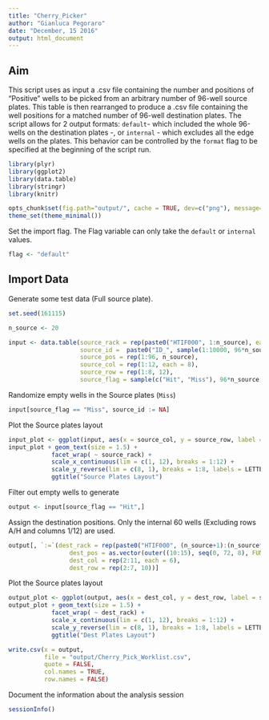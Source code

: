 ```yaml
---
title: "Cherry_Picker"
author: "Gianluca Pegoraro"
date: "December, 15 2016"
output: html_document
---
```

## Aim

This script uses as input a .csv file containing the number and positions of "Positive" wells to be picked from an arbitrary number of 96-well source plates. This table is then rearranged to produce a .csv file containing the well positions for a matched number of 96-well destination plates. The script allows for 2 output formats: `default`- which included the whole 96-wells on the destination plates -, or `internal` - which excludes all the edge wells on the plates. This behavior can be controlled by the `format` flag to be specified at the beginning of the script run. 

```r
library(plyr)
library(ggplot2)
library(data.table)
library(stringr)
library(knitr)
```

```r
opts_chunk$set(fig.path="output/", cache = TRUE, dev=c("png"), message=FALSE, warning=FALSE)
theme_set(theme_minimal())
```

Set the import flag. The Flag variable can only take the `default` or `internal` values. 
```r
flag <- "default"
```

## Import Data

Generate some test data (Full source plate). 
```r
set.seed(161115)

n_source <- 20

input <- data.table(source_rack = rep(paste0("HTIF000", 1:n_source), each = 96),
                    source_id =  paste0("ID_", sample(1:10000, 96*n_source)),
                    source_pos = rep(1:96, n_source),
                    source_col = rep(1:12, each = 8),
                    source_row = rep(1:8, 12),
                    source_flag = sample(c("Hit", "Miss"), 96*n_source, replace = TRUE, prob = c(0.35, 0.65)))
```

Randomize empty wells in the Source plates (`Miss`)
```r
input[source_flag == "Miss", source_id := NA]
```

Plot the Source plates layout
```r
input_plot <- ggplot(input, aes(x = source_col, y = source_row, label = source_id))
input_plot + geom_text(size = 1.5) +
            facet_wrap( ~ source_rack) +
            scale_x_continuous(lim = c(1, 12), breaks = 1:12) +
            scale_y_reverse(lim = c(8, 1), breaks = 1:8, labels = LETTERS[1:8]) +
            ggtitle("Source Plates Layout")
```

Filter out empty wells to generate 
```r
output <- input[source_flag == "Hit",]
```

Assign the destination positions. Only the internal 60 wells (Excluding rows A/H and columns 1/12) are used. 
```r
output[, `:=`(dest_rack = rep(paste0("HTIF000", (n_source+1):(n_source*4)), each = 60),
                 dest_pos = as.vector(outer((10:15), seq(0, 72, 8), FUN = "+")),
                 dest_col = rep(2:11, each = 6),
                 dest_row = rep(2:7, 10))]
```

Plot the Source plates layout
```r
output_plot <- ggplot(output, aes(x = dest_col, y = dest_row, label = source_id))
output_plot + geom_text(size = 1.5) +
            facet_wrap( ~ dest_rack) +
            scale_x_continuous(lim = c(1, 12), breaks = 1:12) +
            scale_y_reverse(lim = c(8, 1), breaks = 1:8, labels = LETTERS[1:8]) +
            ggtitle("Dest Plates Layout")
```

```r
write.csv(x = output, 
          file = "output/Cherry_Pick_Worklist.csv", 
          quote = FALSE, 
          col.names = TRUE,
          row.names = FALSE)
```
Document the information about the analysis session
```r
sessionInfo()
```